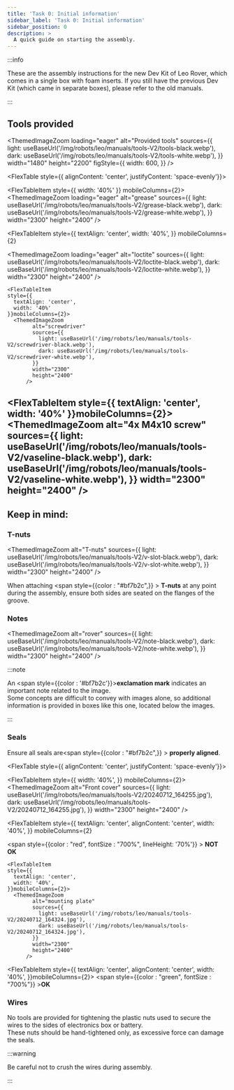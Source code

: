 ```yaml
---
title: 'Task 0: Initial information'
sidebar_label: 'Task 0: Initial information'
sidebar_position: 0
description: >
  A quick guide on starting the assembly.
---
```



:::info

These are the assembly instructions for the new Dev Kit of Leo Rover, which
comes in a single box with foam inserts. If you still have the previous Dev Kit
(which came in separate boxes), please refer to the old manuals.

<LinkButton
  to="/leo-rover/archive/old-manuals"
  title="Old assembly manuals"
  icon="🗃️"
/>

:::

## Tools provided

<ThemedImageZoom
  loading="eager"
  alt="Provided tools"
  sources={{
    light: useBaseUrl('/img/robots/leo/manuals/tools-V2/tools-black.webp'),
    dark: useBaseUrl('/img/robots/leo/manuals/tools-V2/tools-white.webp'),
  }}
  width="1480"
  height="2200"
  figStyle={{
    width: 600,
  }}
/>

<FlexTable style={{ alignContent: 'center', justifyContent: 'space-evenly'}}>
  
  <FlexTableItem
    style={{
      width: '40%'
    }}
    mobileColumns={2}>
      <ThemedImageZoom
            loading="eager"
            alt="grease"
            sources={{
              light: useBaseUrl('/img/robots/leo/manuals/tools-V2/grease-black.webp'),
              dark: useBaseUrl('/img/robots/leo/manuals/tools-V2/grease-white.webp'),
            }}
            width="2300"
            height="2400"
          />
  </FlexTableItem>

<FlexTableItem
  style={{
    textAlign: 'center',
    width: '40%',
  }}
  mobileColumns={2}
>
  <ThemedImageZoom
    loading="eager"
    alt="loctite"
    sources={{
      light: useBaseUrl('/img/robots/leo/manuals/tools-V2/loctite-black.webp'),
      dark: useBaseUrl('/img/robots/leo/manuals/tools-V2/loctite-white.webp'),
    }}
    width="2300"
    height="2400"
  />
</FlexTableItem>

    <FlexTableItem
    style={{
      textAlign: 'center',
      width: '40%'
    }}mobileColumns={2}>
      <ThemedImageZoom
            alt="screwdriver"
            sources={{
              light: useBaseUrl('/img/robots/leo/manuals/tools-V2/screwdriver-black.webp'),
              dark: useBaseUrl('/img/robots/leo/manuals/tools-V2/screwdriver-white.webp'),
            }}
            width="2300"
            height="2400"
          />

  </FlexTableItem>

   <FlexTableItem
    style={{
      textAlign: 'center',
      width: '40%'
    }}mobileColumns={2}>
      <ThemedImageZoom
            alt="4x M4x10 screw"
            sources={{
              light: useBaseUrl('/img/robots/leo/manuals/tools-V2/vaseline-black.webp'),
              dark: useBaseUrl('/img/robots/leo/manuals/tools-V2/vaseline-white.webp'),
            }}
            width="2300"
            height="2400"
          />
  </FlexTableItem>
</FlexTable>
---

## Keep in mind:

### T-nuts

<ThemedImageZoom
  alt="T-nuts"
  sources={{
    light: useBaseUrl('/img/robots/leo/manuals/tools-V2/v-slot-black.webp'),
    dark: useBaseUrl('/img/robots/leo/manuals/tools-V2/v-slot-white.webp'),
  }}
  width="2300"
  height="2400"
/>

When attaching <span style={{color : "#bf7b2c",}} > **T-nuts** </span> at any
point during the assembly, ensure both sides are seated on the flanges of the
groove.

### Notes

<ThemedImageZoom
  alt="rover"
  sources={{
    light: useBaseUrl('/img/robots/leo/manuals/tools-V2/note-black.webp'),
    dark: useBaseUrl('/img/robots/leo/manuals/tools-V2/note-white.webp'),
  }}
  width="2300"
  height="2400"
/>

:::note

An <span style={{color : '#bf7b2c'}}><b>exclamation mark</b></span> indicates an
important note related to the image. \
Some concepts are difficult to convey with images alone, so additional
information is provided in boxes like this one, located below the images.

:::

### Seals

Ensure all seals are<span style={{color : "#bf7b2c",}} > **properly
aligned**</span>.

<FlexTable style={{ alignContent: 'center', justifyContent: 'space-evenly'}}>
  
  <FlexTableItem
    style={{
      width: '40%',
    }}
    mobileColumns={2}>
      <ThemedImageZoom
            alt="Front cover"
            sources={{
              light: useBaseUrl('/img/robots/leo/manuals/tools-V2/20240712_164255.jpg'),
              dark: useBaseUrl('/img/robots/leo/manuals/tools-V2/20240712_164255.jpg'),
            }}
            width="2300"
            height="2400"
          />
  </FlexTableItem>

<FlexTableItem
  style={{
    textAlign: 'center',
    alignContent: 'center',
    width: '40%',
  }}
  mobileColumns={2}
>

  <span style={{color : "red", fontSize : "700%", lineHeight: '70%'}} > **NOT <br /> OK**</span>
</FlexTableItem>

    <FlexTableItem
    style={{
      textAlign: 'center',
      width: '40%',
    }}mobileColumns={2}>
      <ThemedImageZoom
            alt="mounting plate"
            sources={{
              light: useBaseUrl('/img/robots/leo/manuals/tools-V2/20240712_164324.jpg'),
              dark: useBaseUrl('/img/robots/leo/manuals/tools-V2/20240712_164324.jpg'),
            }}
            width="2300"
            height="2400"
          />

  </FlexTableItem>

   <FlexTableItem
    style={{
      textAlign: 'center',
      alignContent: 'center',
      width: '40%',
    }}mobileColumns={2}>
      <span style={{color : "green", fontSize : "700%"}} >**OK**</span>
  </FlexTableItem>
</FlexTable>

### Wires

No tools are provided for tightening the plastic nuts used to secure the wires
to the sides of electronics box or battery.\
These nuts should be hand-tightened only, as excessive force can damage the
seals.

:::warning

Be careful not to crush the wires during assembly.

:::
